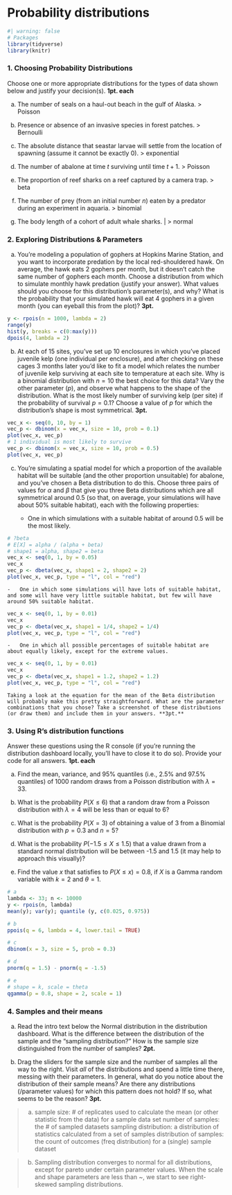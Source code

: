 # Probability distributions

```r
#| warning: false
# Packages
library(tidyverse)
library(knitr)
```

### 1. Choosing Probability Distributions

Choose one or more appropriate distributions for the types of data shown below and justify your decision(s). **1pt. each**

a.  The number of seals on a haul-out beach in the gulf of Alaska.
> Poisson

b.  Presence or absence of an invasive species in forest patches.
> Bernoulli

c.  The absolute distance that seastar larvae will settle from the location of spawning (assume it cannot be exactly 0).
> exponential

d.  The number of abalone at time $t$ surviving until time $t + 1$.
> Poisson

e.  The proportion of reef sharks on a reef captured by a camera trap.
> beta

f.  The number of prey (from an initial number $n$) eaten by a predator during an experiment in aquaria.
> binomial

g.  The body length of a cohort of adult whale sharks.                                      |
> normal

### 2. Exploring Distributions & Parameters

a.  You're modeling a population of gophers at Hopkins Marine Station, and you want to incorporate predation by the local red-shouldered hawk. On average, the hawk eats 2 gophers per month, but it doesn't catch the same number of gophers each month. Choose a distribution from which to simulate monthly hawk predation (justify your answer). What values should you choose for this distribution's parameter(s), and why? What is the probability that your simulated hawk will eat 4 gophers in a given month (you can eyeball this from the plot)? **3pt.**

```r
y <- rpois(n = 1000, lambda = 2)
range(y)
hist(y, breaks = c(0:max(y)))
dpois(4, lambda = 2)
```

b.  At each of 15 sites, you've set up 10 enclosures in which you've placed juvenile kelp (one individual per enclosure), and after checking on these cages 3 months later you'd like to fit a model which relates the number of juvenile kelp surviving at each site to temperature at each site. Why is a binomial distribution with $n = 10$ the best choice for this data? Vary the other parameter ($p$), and observe what happens to the shape of the distribution. What is the most likely number of surviving kelp (per site) if the probability of survival $p = 0.1$? Choose a value of $p$ for which the distribution's shape is most symmetrical. **3pt.**

```r
vec_x <- seq(0, 10, by = 1)
vec_p <- dbinom(x = vec_x, size = 10, prob = 0.1)
plot(vec_x, vec_p)
# 1 individual is most likely to survive
vec_p <- dbinom(x = vec_x, size = 10, prob = 0.5)
plot(vec_x, vec_p)
```

c.  You're simulating a spatial model for which a proportion of the available habitat will be suitable (and the other proportion unsuitable) for abalone, and you've chosen a Beta distribution to do this. Choose three pairs of values for $\alpha$ and $\beta$ that give you three Beta distributions which are all symmetrical around 0.5 (so that, on average, your simulations will have about 50% suitable habitat), each with the following properties:

    -   One in which simulations with a suitable habitat of around 0.5 will be the most likely.

```r
# ?beta
# E[X] = alpha / (alpha + beta)
# shape1 = alpha, shape2 = beta
vec_x <- seq(0, 1, by = 0.05)
vec_x
vec_p <- dbeta(vec_x, shape1 = 2, shape2 = 2)
plot(vec_x, vec_p, type = "l", col = "red")
```


    -   One in which some simulations will have lots of suitable habitat, and some will have very little suitable habitat, but few will have around 50% suitable habitat.

```r
vec_x <- seq(0, 1, by = 0.01)
vec_x
vec_p <- dbeta(vec_x, shape1 = 1/4, shape2 = 1/4)
plot(vec_x, vec_p, type = "l", col = "red")
```

    -   One in which all possible percentages of suitable habitat are about equally likely, except for the extreme values.

```r
vec_x <- seq(0, 1, by = 0.01)
vec_x
vec_p <- dbeta(vec_x, shape1 = 1.2, shape2 = 1.2)
plot(vec_x, vec_p, type = "l", col = "red")
```

    Taking a look at the equation for the mean of the Beta distribution will probably make this pretty straightforward. What are the parameter combinations that you chose? Take a screenshot of these distributions (or draw them) and include them in your answers. **3pt.**

### 3. Using R's distribution functions

Answer these questions using the R console (if you're running the distribution dashboard locally, you'll have to close it to do so). Provide your code for all answers. **1pt. each**

a.  Find the mean, variance, and 95% quantiles (i.e., 2.5% and 97.5% quantiles) of 1000 random draws from a Poisson distribution with $\lambda=33$.

b.  What is the probability $P(X \leq 6)$ that a random draw from a Poisson distribution with $\lambda = 4$ will be less than or equal to 6?

c.  What is the probability $P(X = 3)$ of obtaining a value of 3 from a Binomial distribution with $p = 0.3$ and $n = 5$?

d.  What is the probability $P(-1.5 \leq X \leq 1.5)$ that a value drawn from a standard normal distribution will be between -1.5 and 1.5 (it may help to approach this visually)?

e.  Find the value $x$ that satisfies to $P(X \leq x) = 0.8$, if $X$ is a Gamma random variable with $k =2$ and $\theta = 1$.

```r
# a
lambda <- 33; n <- 10000
y <- rpois(n, lambda)
mean(y); var(y); quantile (y, c(0.025, 0.975))

# b
ppois(q = 6, lambda = 4, lower.tail = TRUE)

# c
dbinom(x = 3, size = 5, prob = 0.3)

# d
pnorm(q = 1.5) - pnorm(q = -1.5)

# e
# shape = k, scale = theta
qgamma(p = 0.8, shape = 2, scale = 1)
```


### 4. Samples and their means

a.  Read the intro text below the Normal distribution in the distribution dashboard. What is the difference between the distribution of the sample and the "sampling distribution?" How is the sample size distinguished from the number of samples? **2pt.**

b.  Drag the sliders for the sample size and the number of samples all the way to the right. Visit *all* of the distributions and spend a little time there, messing with their parameters. In general, what do you notice about the distribution of their sample means? Are there any distributions (/parameter values) for which this pattern does not hold? If so, what seems to be the reason? **3pt.**

> a. 
> sample size: # of replicates used to calculate the mean (or other statistic from the data) for a sample data set
> number of samples: the # of sampled datasets
> sampling distribution: a distribution of statistics calculated from a set of samples
> distribution of samples: the count of outcomes (freq distribution) for a (single) sample dataset

> b. 
> Sampling distribution converges to normal for all distributions, except for pareto under certain parameter values. When the scale and shape parameters are less than ~, we start to see right-skewed sampling distributions. 


